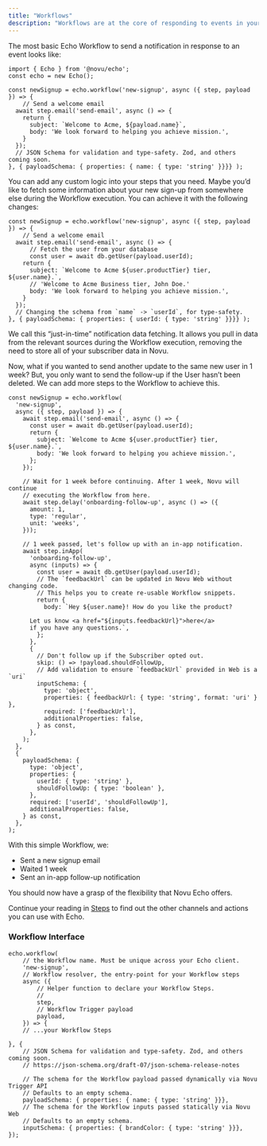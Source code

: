 ```yaml
---
title: "Workflows"
description: "Workflows are at the core of responding to events in your system with notifications. Echo enables you to declare type-safe, validated, and version-controlled Novu Workflows with code."
---
```



The most basic Echo Workflow to send a notification in response to an event looks like:

```tsx
import { Echo } from '@novu/echo';
const echo = new Echo();

const newSignup = echo.workflow('new-signup', async ({ step, payload }) => {
	// Send a welcome email
  await step.email('send-email', async () => {
    return {
      subject: `Welcome to Acme, ${payload.name}`,
      body: 'We look forward to helping you achieve mission.',
    }
  });
  // JSON Schema for validation and type-safety. Zod, and others coming soon.
}, { payloadSchema: { properties: { name: { type: 'string' }}}} );
```

You can add any custom logic into your steps that you need. Maybe you’d like to fetch some information about your new sign-up from somewhere else during the Workflow execution. You can achieve it with the following changes:

```tsx
const newSignup = echo.workflow('new-signup', async ({ step, payload }) => {
	// Send a welcome email
  await step.email('send-email', async () => {
	  // Fetch the user from your database
	  const user = await db.getUser(payload.userId);
    return {
      subject: `Welcome to Acme ${user.productTier} tier, ${user.name}.`,
      // 'Welcome to Acme Business tier, John Doe.'
      body: 'We look forward to helping you achieve mission.',
    }
  });
  // Changing the schema from `name` -> `userId`, for type-safety.
}, { payloadSchema: { properties: { userId: { type: 'string' }}}} );
```

We call this “just-in-time” notification data fetching. It allows you pull in data from the relevant sources during the Workflow execution, removing the need to store all of your subscriber data in Novu.

Now, what if you wanted to send another update to the same new user in 1 week? But, you only want to send the follow-up if the User hasn’t been deleted. We can add more steps to the Workflow to achieve this.

```tsx
const newSignup = echo.workflow(
  'new-signup',
  async ({ step, payload }) => {
    await step.email('send-email', async () => {
      const user = await db.getUser(payload.userId);
      return {
        subject: `Welcome to Acme ${user.productTier} tier, ${user.name}.`,
        body: 'We look forward to helping you achieve mission.',
      };
    });

    // Wait for 1 week before continuing. After 1 week, Novu will continue
    // executing the Workflow from here.
    await step.delay('onboarding-follow-up', async () => ({
      amount: 1,
      type: 'regular',
      unit: 'weeks',
    }));

    // 1 week passed, let's follow up with an in-app notification.
    await step.inApp(
      'onboarding-follow-up',
      async (inputs) => {
        const user = await db.getUser(payload.userId);
        // The `feedbackUrl` can be updated in Novu Web without changing code.
        // This helps you to create re-usable Workflow snippets.
        return {
          body: `Hey ${user.name}! How do you like the product?

      Let us know <a href="${inputs.feedbackUrl}">here</a>
      if you have any questions.`,
        };
      },
      {
        // Don't follow up if the Subscriber opted out.
        skip: () => !payload.shouldFollowUp,
        // Add validation to ensure `feedbackUrl` provided in Web is a `uri`
        inputSchema: {
          type: 'object',
          properties: { feedbackUrl: { type: 'string', format: 'uri' } },
          required: ['feedbackUrl'],
          additionalProperties: false,
        } as const,
      },
    );
  },
  {
    payloadSchema: {
      type: 'object',
      properties: {
        userId: { type: 'string' },
        shouldFollowUp: { type: 'boolean' },
      },
      required: ['userId', 'shouldFollowUp'],
      additionalProperties: false,
    } as const,
  },
);
```

With this simple Workflow, we:

- Sent a new signup email
- Waited 1 week
- Sent an in-app follow-up notification

You should now have a grasp of the flexibility that Novu Echo offers.

Continue your reading in [Steps](/echo/concepts/steps) to find out the other channels and actions you can use with Echo.

### Workflow Interface

```tsx
echo.workflow(
	// the Workflow name. Must be unique across your Echo client.
	'new-signup',
	// Workflow resolver, the entry-point for your Workflow steps
	async ({
		// Helper function to declare your Workflow Steps.
		//
		step,
		// Workflow Trigger payload
		payload,
	}) => {
	// ...your Workflow Steps

}, {
	// JSON Schema for validation and type-safety. Zod, and others coming soon.
	// https://json-schema.org/draft-07/json-schema-release-notes

	// The schema for the Workflow payload passed dynamically via Novu Trigger API
	// Defaults to an empty schema.
	payloadSchema: { properties: { name: { type: 'string' }}},
	// The schema for the Workflow inputs passed statically via Novu Web
	// Defaults to an empty schema.
	inputSchema: { properties: { brandColor: { type: 'string' }}},
});
```
